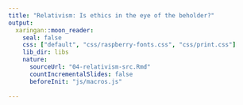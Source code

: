 ```yaml
---
title: "Relativism: Is ethics in the eye of the beholder?"
output:
  xaringan::moon_reader:
    seal: false
    css: ["default", "css/raspberry-fonts.css", "css/print.css"]
    lib_dir: libs
    nature:
      sourceUrl: "04-relativism-src.Rmd"
      countIncrementalSlides: false
      beforeInit: "js/macros.js"
      
---
```

